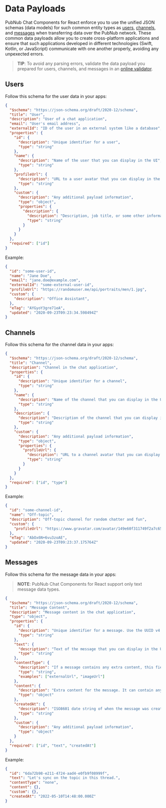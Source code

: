 
<Meta title="Introduction/Data Payloads" />

# Data Payloads

PubNub Chat Components for React enforce you to use the unified JSON schemas (data models) for such common entity types as [users](#users), [channels](#channels), and [messages](#messages) when transferring data over the PubNub network. These common data payloads allow you to create cross-platform applications and ensure that such applications developed in different technologies (Swift, Kotlin, or JavaScript) communicate with one another properly, avoiding any unpexected errors.

> **TIP**: To avoid any parsing errors, validate the data payload you prepared for users, channels, and messages in an [online validator](https://www.jsonschemavalidator.net).

## Users

Follow this schema for the user data in your apps:

```json
{
  "$schema": "https://json-schema.org/draft/2020-12/schema",
  "title": "User",
  "description": "User of a chat application",
  "email": "User's email address",
  "externalId": "ID of the user in an external system like a database",
  "properties": {
    "id": {
      "description": "Unique identifier for a user",
      "type": "string"
    },
    "name": {
      "description": "Name of the user that you can display in the UI",
      "type": "string"
    },
    "profileUrl": {
      "description": "URL to a user avatar that you can display in the UI",
      "type": "string"
    },
    "custom": {
      "description": "Any additional payload information",
      "type": "object",
      "properties": {
        "description": {
          "description": "Description, job title, or some other information that you can display in the UI",
          "type": "string"
        }
      }
    }
  },
  "required": ["id"]
}
```

Example:

```json
{
  "id": "some-user-id",
  "name": "Jane Doe",
  "email": "jane.doe@example.com",
  "externalId": "some-external-user-id",
  "profileUrl": "https://randomuser.me/api/portraits/men/1.jpg",
  "custom": {
    "description": "Office Assistant",
  },
  "eTag": "AYGyoY3gre71eA",
  "updated": "2020-09-23T09:23:34.598494Z"
}
```

## Channels

Follow this schema for the channel data in your apps:

```json
{
  "$schema": "https://json-schema.org/draft/2020-12/schema",
  "title": "Channel",
  "description": "Channel in the chat application",
  "properties": {
    "id": {
      "description": "Unique identifier for a channel",
      "type": "string"
    },
    "name": {
      "description": "Name of the channel that you can display in the UI",
      "type": "string"
    },
    "description": {
      "description": "Description of the channel that you can display in the UI",
      "type": "string"
    },
    "custom": {
      "description": "Any additional payload information",
      "type": "object",
      "properties": {
        "profileUrl": {
          "description": "URL to a channel avatar that you can display in the UI",
          "type": "string"
        }
      }
    }
  },
  "required": ["id", "type"]
}
```

Example:

```json
{
  "id": "some-channel-id",
  "name": "Off-topic",
  "description": "Off-topic channel for random chatter and fun",
  "custom": {
    "profileUrl": "https://www.gravatar.com/avatar/149e60f311749f2a7c6515f7b34?s=256&d=identicon"
  },
  "eTag": "AbOx6N+6vu3zoAE",
  "updated": "2020-09-23T09:23:37.175764Z"
}
```

## Messages

Follow this schema for the message data in your apps:

> **NOTE**: PubNub Chat Components for React support only text message data types.

```json
{
  "$schema": "https://json-schema.org/draft/2020-12/schema",
  "title": "Message Content",
  "description": "Message content in the chat application",
  "type": "object",
  "properties": {
    "id": {
      "description": "Unique identifier for a message. Use the UUID v4 algorithm.",
      "type": "string"
    },
    "text": {
      "description": "Text of the message that you can display in the UI",
      "type": "string"
    },
    "contentType": {
      "description": "If a message contains any extra content, this field describes its type. Currently, PubNub Chat Components support only text messages.",
      "type": "string",
      "examples": ["externalUrl", "imageUrl"]
    },
    "content": {
      "description": "Extra content for the message. It can contain any feature-specific data like URLs to external images.",
      "type": "object"
    },
    "createdAt": {
      "description": "ISO8601 date string of when the message was created",
      "type": "string"
    },
    "custom": {
      "description": "Any additional payload information",
      "type": "object"
    }
  },
  "required": ["id", "text", "createdAt"]
}
```

Example:

```json
{
  "id": "6da72b98-e211-4724-aad4-e0fb9f08999f",
  "text": "Let's sync on the topic in this thread.",
  "contentType": "none",
  "content": {},
  "custom": {},
  "createdAt": "2022-05-10T14:48:00.000Z"
}
```